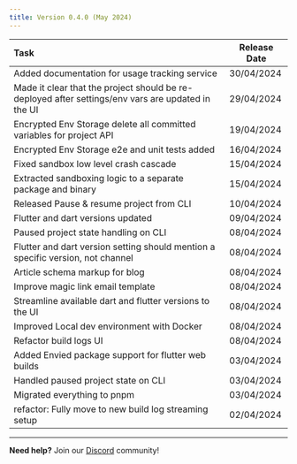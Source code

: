 ```yaml
---
title: Version 0.4.0 (May 2024)
---
```


| Task | Release Date |
| :---- | ----- |
| Added documentation for usage tracking service | 30/04/2024 |
| Made it clear that the project should be re-deployed after settings/env vars are updated in the UI | 29/04/2024 |
| Encrypted Env Storage delete all committed variables for project API | 19/04/2024 |
| Encrypted Env Storage e2e and unit tests added | 16/04/2024 |
| Fixed sandbox low level crash cascade | 15/04/2024 |
| Extracted sandboxing logic to a separate package and binary | 15/04/2024 |
| Released Pause & resume project from CLI | 10/04/2024 |
| Flutter and dart versions updated | 09/04/2024 |
| Paused project state handling on CLI | 08/04/2024 |
| Flutter and dart version setting should mention a specific version, not channel | 08/04/2024 |
| Article schema markup for blog | 08/04/2024 |
| Improve magic link email template | 08/04/2024 |
| Streamline available dart and flutter versions to the UI | 08/04/2024 |
| Improved Local dev environment with Docker | 08/04/2024 |
| Refactor build logs UI | 08/04/2024 |
| Added Envied package support for flutter web builds | 03/04/2024 |
| Handled paused project state on CLI | 03/04/2024 |
| Migrated everything to pnpm | 03/04/2024 |
| refactor: Fully move to new build log streaming setup | 02/04/2024 |

---

**Need help?** Join our [Discord](https://discord.com/invite/UCcCYjDaTy) community! 
